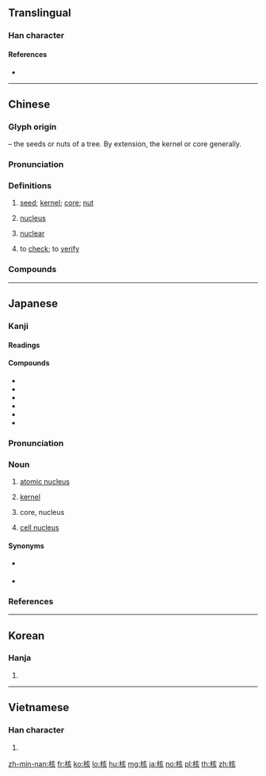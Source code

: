 {{also|覈}}
==Translingual==

===Han character===
{{Han char|rn=75|rad=木|as=06|sn=10|four=40982|canj=DYVO|ids=⿰[[木]][[亥]]}}

====References====
* {{Han ref|kx=0524.040|dkj=14743|dj=0912.070|hdz=21206.040|uh=6838|ud=26680|bh=AED6|bd=44758}}

----

==Chinese==
{{zh-forms}}

===Glyph origin===
{{Han etym}}
{{Han compound|木|t1=tree|亥|ls=psc|c1=s|c2=p}} – the seeds or nuts of a tree. By extension, the kernel or core generally.

===Pronunciation===
{{zh-pron
|m=hé,er=y
|c=hat6,wat6
|h=pfs=fu̍t/het/ha̍k/he̍t
|md=hŏk
|mn=hu̍t/ha̍t/he̍k
|mn_note=hu̍t, ha̍t - vernacular; he̍k - literary
|w=5hheq,5hhueq
|mc=y
|oc=y
|cat=n,a,v
}}

===Definitions===
{{zh-hanzi}}

# [[seed]]; [[kernel]]; [[core]]; [[nut]]
# {{lb|zh|physics|chemistry|biology}} [[nucleus]]
# {{lb|zh|physics}} [[nuclear]]
# to [[check]]; to [[verify]]

===Compounds===
{{zh-der|剋核|卵核|原子核|反核|地下核爆|地下核試|察核|審核|山核桃|杏核兒|果核|查核|核仁|核傘|核備|核准|核分裂|核力|核化學|核半徑|核反應|核反應器|核可|核四|核型|核塵|核子|核子作用|核子分裂|核子力|核子反應|核子戰爭|核子戰略|核子武器|核子燃料|核子能|核子試爆|核子試驗|核子醫學|核子防護|核定|核實|核對|核廢料|核彈頭|核心|核心分子|核心區|核心家庭|核批|核果|核桃|核武器|核汙染|核派|核減|核潛艇|核燃料|核爆|核物理學|核發|核磁共振|核示|核算|核糖核酸|核糖體|核能|核能廢料|核能潛艇|核能發電|核能電廠|核膜|核苷|核苷酸|核蛋白|核融合|核裝置|核覆|核計|核辦|核酸|核銷|核閱|核電|核電廠|核黃疸|核黃素|桃核雕|棗核臉|殽核|煤核|熱核反應|痔核|稽核|簡核|精核|細胞核|結核|結核病|結核菌|統核|經濟核算|綜核|綜核名實|考核|肺結核|腎結核|腸結核|菌核|複核|覆核|賣李鑽核|鑒核|鑒核備查|陰核|雙核都市|非核武區|骨結核|麻核桃}}

----

==Japanese==

===Kanji===
{{ja-kanji|grade=c|rs=木06}}

====Readings====
{{ja-readings|goon=[[ぎゃく]] (gyaku)|kanon=[[かく]] (kaku)|kun=[[さね]] (sane)}}

====Compounds====
* {{ja-r|原子核|げんしかく|gloss=[[atomic nucleus]]}}
* {{ja-r|細胞核|さいぼうかく|gloss=[[cell nucleus]]}}
* {{ja-r|核実験|かくじっけん|gloss=[[nuclear]] [[test]]}}
* {{ja-r|核兵器|かくへいき|gloss=[[nuclear]] [[weapons]]}}
* {{ja-r|尾状核|びじょうかく|gloss=[[caudate nucleus]]}}
* {{ja-r|扁桃核|へんとうかく|gloss=[[amygdala]]}}

{{ja-kanjitab|かく|yomi=o}}

===Pronunciation===
{{ja-pron|yomi=kanon|かく|acc=1|acc_ref=DJR|acc2=2|acc2_ref=DJR}}

===Noun===
{{ja-noun|かく}}

# [[atomic nucleus]]
# {{lb|ja|algebra|sort=かく}} [[kernel]]
# {{lb|ja|astronomy|sort=かく}} core, nucleus
# [[cell nucleus]]

====Synonyms====
* {{sense|atomic nucleus}} {{ja-r|原子核|げんしかく}}
* {{sense|cell nucleus}} {{ja-r|細胞核|さいぼうかく}}

===References===
<references/>

----

==Korean==

===Hanja===
{{ko-hanja|hangeul=[[핵]], [[홀]]|eumhun=|rv=haek, hol|mr=haek, hol|y=hayk, hol}}

# {{defn|lang=ko|sort=木06}}

----

==Vietnamese==

===Han character===
{{vi-hantu|[[hạch]], [[cây]], [[cơi]], [[hột]]|rs=木06}}

# {{defn|lang=vi|sort=木06}}

[[zh-min-nan:核]]
[[fr:核]]
[[ko:核]]
[[lo:核]]
[[hu:核]]
[[mg:核]]
[[ja:核]]
[[no:核]]
[[pl:核]]
[[th:核]]
[[zh:核]]